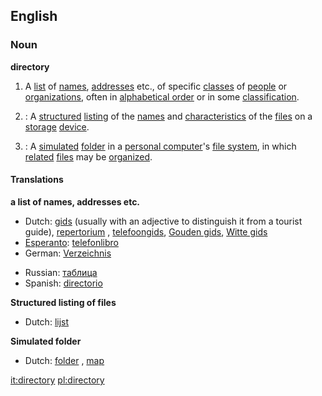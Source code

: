 ==English==

===Noun===
{{wikipedia}}
'''directory'''
# A [[list]] of [[name]]s, [[address]]es etc., of specific [[class]]es of [[people]] or [[organization]]s, often in [[alphabetical order]] or in some [[classification]].
# {{computing}}: A [[structured]] [[listing]] of the [[name]]s and [[characteristic]]s of the [[file]]s on a [[storage]] [[device]].
# {{computing}}: A [[simulated]] [[folder]] in a [[personal computer]]'s [[file system]], in which [[related]] [[file]]s may be [[organized]].

====Translations====
'''a list of names, addresses etc.'''
{{top}}
*Dutch: [[gids]] {{m}} (usually with an adjective to distinguish it from a tourist guide), [[repertorium]] {{n}}, [[telefoongids]], [[Gouden gids]], [[Witte gids]]
*[[Esperanto]]: [[telefonlibro]]
*German: [[Verzeichnis]] {{n}}
{{mid}}
*Russian: [[таблица]] {{f}}
*Spanish: [[directorio]] {{m}}
{{bottom}}

'''Structured listing of files'''
{{top}}
*Dutch: [[lijst]] {{f}}
{{mid}}
{{bottom}}

'''Simulated folder'''
{{top}}
*Dutch: [[folder]] {{m}}, [[map]] {{f}}
{{mid}}
{{bottom}}

[[it:directory]]
[[pl:directory]]